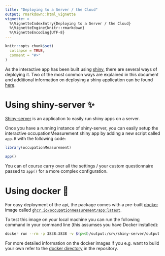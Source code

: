 ```yaml
---
title: "Deploying to a Server / the Cloud"
output: rmarkdown::html_vignette
vignette: >
  %\VignetteIndexEntry{Deploying to a Server / the Cloud}
  %\VignetteEngine{knitr::rmarkdown}
  %\VignetteEncoding{UTF-8}
---
```


```r
knitr::opts_chunk$set(
  collapse = TRUE,
  comment = "#>"
)
```

As the interactive app has been built using [shiny](https://shiny.rstudio.com), there are several ways of deploying it. Two of the most common ways are explained in this document and additional information on deploying a shiny application can be found [here](https://shiny.rstudio.com/deploy/).

# Using shiny-server ✨

[Shiny-server](https://posit.co/products/open-source/shinyserver/) is an application to easily run shiny apps on a server.

Once you have a running instance of shiny-server, you can easily setup the interactive occupationMeasurement shiny app by adding a new script called `app.R` with the following code:

```r
library(occupationMeasurement)

app()
```

You can of course carry over all the settings / your custom questionnaire passed to `app()` for a more complex configuration.

# Using docker 🐳

For easy deployment of the api, the package comes with a pre-built [docker](https://www.docker.com/) image called [`ghcr.io/occupationmeasurement/app:latest `](https://github.com/orgs/occupationMeasurement/packages/container/package/app).

To test this image on your local machine you can run the following command in your command line (this assumses you have Docker installed):

```bash
docker run --rm -p 3838:3838 -v $(pwd)/output:/srv/shiny-server/output ghcr.io/occupationmeasurement/app:latest
```

For more detailed information on the docker images if you e.g. want to build your own refer to the [docker directory](https://github.com/occupationMeasurement/occupationMeasurement/tree/main/docker) in the repository.
